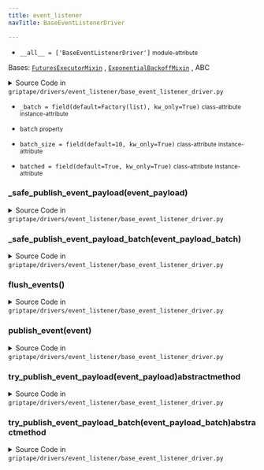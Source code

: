 ```yaml
---
title: event_listener
navTitle: BaseEventListenerDriver

---
```


-   `__all__ = ['BaseEventListenerDriver']` <small>module-attribute</small>  <span id="griptape.drivers.event_listener.__all__"></span> 

<span id="griptape.drivers.event_listener.BaseEventListenerDriver"></span>

Bases:
 [`FuturesExecutorMixin`](../../mixins/futures_executor_mixin.mdx#griptape.mixins.futures_executor_mixin.FuturesExecutorMixin "FuturesExecutorMixin (griptape.mixins.futures_executor_mixin.FuturesExecutorMixin)")
,  [`ExponentialBackoffMixin`](../../mixins/exponential_backoff_mixin.mdx#griptape.mixins.exponential_backoff_mixin.ExponentialBackoffMixin "ExponentialBackoffMixin (griptape.mixins.exponential_backoff_mixin.ExponentialBackoffMixin)")
, <span title="abc.ABC">ABC</span>

<details><summary>Source Code in <code>griptape&#47;drivers&#47;event_listener&#47;base_event_listener_driver.py</code></summary>

```python
@define
class BaseEventListenerDriver(FuturesExecutorMixin, ExponentialBackoffMixin, ABC):
    batched: bool = field(default=True, kw_only=True)
    batch_size: int = field(default=10, kw_only=True)

    _batch: list[dict] = field(default=Factory(list), kw_only=True)

    @property
    def batch(self) -> list[dict]:
        return self._batch

    def publish_event(self, event: BaseEvent | dict) -> None:
        event_payload = event if isinstance(event, dict) else event.to_dict()

        with self.create_futures_executor() as futures_executor:
            if self.batched:
                self._batch.append(event_payload)
                if len(self.batch) >= self.batch_size:
                    futures_executor.submit(with_contextvars(self._safe_publish_event_payload_batch), self.batch)
                    self._batch = []
            else:
                futures_executor.submit(with_contextvars(self._safe_publish_event_payload), event_payload)

    def flush_events(self) -> None:
        if self.batch:
            with self.create_futures_executor() as futures_executor:
                futures_executor.submit(with_contextvars(self._safe_publish_event_payload_batch), self.batch)
            self._batch = []

    @abstractmethod
    def try_publish_event_payload(self, event_payload: dict) -> None: ...

    @abstractmethod
    def try_publish_event_payload_batch(self, event_payload_batch: list[dict]) -> None: ...

    def _safe_publish_event_payload(self, event_payload: dict) -> None:
        try:
            for attempt in self.retrying():
                with attempt:
                    self.try_publish_event_payload(event_payload)
        except Exception:
            logger.warning("Failed to publish event after %s attempts", self.max_attempts, exc_info=True)

    def _safe_publish_event_payload_batch(self, event_payload_batch: list[dict]) -> None:
        try:
            for attempt in self.retrying():
                with attempt:
                    self.try_publish_event_payload_batch(event_payload_batch)
        except Exception:
            logger.warning("Failed to publish event batch after %s attempts", self.max_attempts, exc_info=True)
```

</details>

-   `_batch = field(default=Factory(list), kw_only=True)` <small>class-attribute</small> <small>instance-attribute</small>  <span id="griptape.drivers.event_listener.BaseEventListenerDriver._batch"></span> 

-   `batch` <small>property</small>  <span id="griptape.drivers.event_listener.BaseEventListenerDriver.batch"></span> 

-   `batch_size = field(default=10, kw_only=True)` <small>class-attribute</small> <small>instance-attribute</small>  <span id="griptape.drivers.event_listener.BaseEventListenerDriver.batch_size"></span> 

-   `batched = field(default=True, kw_only=True)` <small>class-attribute</small> <small>instance-attribute</small>  <span id="griptape.drivers.event_listener.BaseEventListenerDriver.batched"></span> 

<span id="griptape.drivers.event_listener.BaseEventListenerDriver._safe_publish_event_payload"></span>

### \_safe_publish_event_payload(event_payload)

<details><summary>Source Code in <code>griptape&#47;drivers&#47;event_listener&#47;base_event_listener_driver.py</code></summary>

```python
def _safe_publish_event_payload(self, event_payload: dict) -> None:
    try:
        for attempt in self.retrying():
            with attempt:
                self.try_publish_event_payload(event_payload)
    except Exception:
        logger.warning("Failed to publish event after %s attempts", self.max_attempts, exc_info=True)
```

</details>

<span id="griptape.drivers.event_listener.BaseEventListenerDriver._safe_publish_event_payload_batch"></span>

### \_safe_publish_event_payload_batch(event_payload_batch)

<details><summary>Source Code in <code>griptape&#47;drivers&#47;event_listener&#47;base_event_listener_driver.py</code></summary>

```python
def _safe_publish_event_payload_batch(self, event_payload_batch: list[dict]) -> None:
    try:
        for attempt in self.retrying():
            with attempt:
                self.try_publish_event_payload_batch(event_payload_batch)
    except Exception:
        logger.warning("Failed to publish event batch after %s attempts", self.max_attempts, exc_info=True)
```

</details>

<span id="griptape.drivers.event_listener.BaseEventListenerDriver.flush_events"></span>

### flush_events()

<details><summary>Source Code in <code>griptape&#47;drivers&#47;event_listener&#47;base_event_listener_driver.py</code></summary>

```python
def flush_events(self) -> None:
    if self.batch:
        with self.create_futures_executor() as futures_executor:
            futures_executor.submit(with_contextvars(self._safe_publish_event_payload_batch), self.batch)
        self._batch = []
```

</details>

<span id="griptape.drivers.event_listener.BaseEventListenerDriver.publish_event"></span>

### publish_event(event)

<details><summary>Source Code in <code>griptape&#47;drivers&#47;event_listener&#47;base_event_listener_driver.py</code></summary>

```python
def publish_event(self, event: BaseEvent | dict) -> None:
    event_payload = event if isinstance(event, dict) else event.to_dict()

    with self.create_futures_executor() as futures_executor:
        if self.batched:
            self._batch.append(event_payload)
            if len(self.batch) >= self.batch_size:
                futures_executor.submit(with_contextvars(self._safe_publish_event_payload_batch), self.batch)
                self._batch = []
        else:
            futures_executor.submit(with_contextvars(self._safe_publish_event_payload), event_payload)
```

</details>

<span id="griptape.drivers.event_listener.BaseEventListenerDriver.try_publish_event_payload"></span>

### try_publish_event_payload(event_payload)abstractmethod

<details><summary>Source Code in <code>griptape&#47;drivers&#47;event_listener&#47;base_event_listener_driver.py</code></summary>

```python
@abstractmethod
def try_publish_event_payload(self, event_payload: dict) -> None: ...
```

</details>

<span id="griptape.drivers.event_listener.BaseEventListenerDriver.try_publish_event_payload_batch"></span>

### try_publish_event_payload_batch(event_payload_batch)abstractmethod

<details><summary>Source Code in <code>griptape&#47;drivers&#47;event_listener&#47;base_event_listener_driver.py</code></summary>

```python
@abstractmethod
def try_publish_event_payload_batch(self, event_payload_batch: list[dict]) -> None: ...
```

</details>
